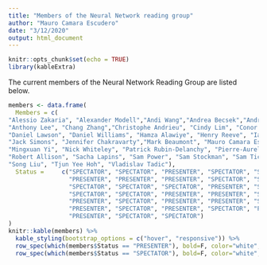 ```yaml
---
title: "Members of the Neural Network reading group"
author: "Mauro Camara Escudero"
date: "3/12/2020"
output: html_document
---
```


```r
knitr::opts_chunk$set(echo = TRUE)
library(kableExtra)
```

The current members of the Neural Network Reading Group are listed below.
```r

members <- data.frame(
  Members = c(
"Alessio Zakaria", "Alexander Modell","Andi Wang","Andrea Becsek","Andrew Jones",
"Anthony Lee", "Chang Zhang","Christophe Andrieu", "Cindy Lim", "Conor Newton",
"Daniel Lawson", "Daniel Williams", "Hamza Alawiye", "Henry Reeve", "Ian Gallagher", 
"Jack Simons", "Jennifer Chakravarty","Mark Beaumont", "Mauro Camara Escudero", "Maximilian Werner", 
"Mingxuan Yi", "Nick Whiteley", "Patrick Rubin-Delanchy", "Pierre-Aurelien Gilliot", "Raphael Clifford",
"Robert Allison", "Sacha Lapins", "Sam Power", "Sam Stockman", "Sam Tickle", 
"Song Liu", "Tjun Yee Hoh", "Vladislav Tadic"),
  Status =     c("SPECTATOR", "SPECTATOR", "PRESENTER", "SPECTATOR", "SPECTATOR", 
                 "PRESENTER", "PRESENTER", "PRESENTER", "SPECTATOR", "SPECTATOR",
                 "SPECTATOR", "SPECTATOR", "SPECTATOR", "PRESENTER", "SPECTATOR", 
                 "SPECTATOR", "SPECTATOR", "PRESENTER", "PRESENTER", "SPECTATOR", 
                 "PRESENTER", "SPECTATOR", "PRESENTER", "PRESENTER", "SPECTATOR", 
                 "PRESENTER", "SPECTATOR", "PRESENTER", "SPECTATOR", "PRESENTER",
                 "PRESENTER", "SPECTATOR", "SPECTATOR")
)
knitr::kable(members) %>% 
  kable_styling(bootstrap_options = c("hover", "responsive")) %>% 
  row_spec(which(members$Status == "PRESENTER"), bold=F, color="white", background="#0066ff") %>% 
  row_spec(which(members$Status == "SPECTATOR"), bold=F, color="white", background="#A8A8A8")
```

